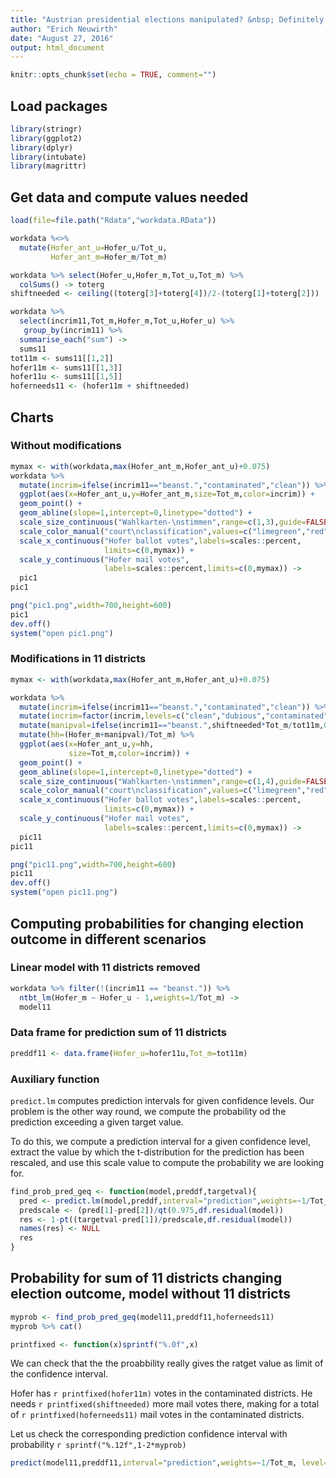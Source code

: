 ```yaml
---
title: "Austrian presidential elections manipulated? &nbsp; Definitely not: Charts and Probabilities"
author: "Erich Neuwirth"
date: "August 27, 2016"
output: html_document
---
```


```r
knitr::opts_chunk$set(echo = TRUE, comment="")
```

## Load packages

```r
library(stringr)
library(ggplot2)
library(dplyr)
library(intubate)
library(magrittr)
```
## Get data and compute values needed

```r
load(file=file.path("Rdata","workdata.RData"))
```

```r
workdata %<>%
  mutate(Hofer_ant_u=Hofer_u/Tot_u,
         Hofer_ant_m=Hofer_m/Tot_m) 

```


```r
workdata %>% select(Hofer_u,Hofer_m,Tot_u,Tot_m) %>%
  colSums() -> toterg
shiftneeded <- ceiling((toterg[3]+toterg[4])/2-(toterg[1]+toterg[2]))

```

```r
workdata %>%
  select(incrim11,Tot_m,Hofer_m,Tot_u,Hofer_u) %>%
   group_by(incrim11) %>%
  summarise_each("sum") ->
  sums11
tot11m <- sums11[[1,2]]
hofer11m <- sums11[[1,3]]
hofer11u <- sums11[[1,5]]
hoferneeds11 <- (hofer11m + shiftneeded)
```


## Charts

### Without modifications

```r
mymax <- with(workdata,max(Hofer_ant_m,Hofer_ant_u)+0.075)
workdata %>%
  mutate(incrim=ifelse(incrim11=="beanst.","contaminated","clean")) %>%
  ggplot(aes(x=Hofer_ant_u,y=Hofer_ant_m,size=Tot_m,color=incrim)) +
  geom_point() +
  geom_abline(slope=1,intercept=0,linetype="dotted") +
  scale_size_continuous("Wahlkarten-\nstimmen",range=c(1,3),guide=FALSE) +
  scale_color_manual("court\nclassification",values=c("limegreen","red")) +
  scale_x_continuous("Hofer ballot votes",labels=scales::percent,
                     limits=c(0,mymax)) +
  scale_y_continuous("Hofer mail votes",
                     labels=scales::percent,limits=c(0,mymax)) ->
  pic1
pic1
```

```r
png("pic1.png",width=700,height=600)
pic1
dev.off()
system("open pic1.png")
```


### Modifications in 11 districts


```r
mymax <- with(workdata,max(Hofer_ant_m,Hofer_ant_u)+0.075)

workdata %>%
  mutate(incrim=ifelse(incrim11=="beanst.","contaminated","clean")) %>%
  mutate(incrim=factor(incrim,levels=c("clean","dubious","contaminated"))) %>%
  mutate(manipval=ifelse(incrim11=="beanst.",shiftneeded*Tot_m/tot11m,0)) %>%
  mutate(hh=(Hofer_m+manipval)/Tot_m) %>%
  ggplot(aes(x=Hofer_ant_u,y=hh,
             size=Tot_m,color=incrim)) +
  geom_point() +
  geom_abline(slope=1,intercept=0,linetype="dotted") +
  scale_size_continuous("Wahlkarten-\nstimmen",range=c(1,4),guide=FALSE) +
  scale_color_manual("court\nclassification",values=c("limegreen","red")) +
  scale_x_continuous("Hofer ballot votes",labels=scales::percent,
                     limits=c(0,mymax)) +
  scale_y_continuous("Hofer mail votes",
                     labels=scales::percent,limits=c(0,mymax)) ->
  pic11
pic11
```



```r
png("pic11.png",width=700,height=600)
pic11
dev.off()
system("open pic11.png")
```


## Computing probabilities for changing election outcome in different scenarios

### Linear model with 11 districts removed

```r
workdata %>% filter(!(incrim11 == "beanst.")) %>%
  ntbt_lm(Hofer_m ~ Hofer_u - 1,weights=1/Tot_m) ->
  model11
```

### Data frame for prediction sum of 11 districts

```r
preddf11 <- data.frame(Hofer_u=hofer11u,Tot_m=tot11m)  
```

### Auxiliary function

`predict.lm` computes prediction intervals for given confidence levels.
Our problem is the other way round, we compute the probability od
the prediction exceeding a given target value.

To do this, we compute a prediction interval for a given confidence level,
extract the value by which the t-distribution for the prediction has been rescaled,
and use this scale value to compute the probability we are looking for. 


```r
find_prob_pred_geq <- function(model,preddf,targetval){
  pred <- predict.lm(model,preddf,interval="prediction",weights=~1/Tot_m,level=0.95)
  predscale <- (pred[1]-pred[2])/qt(0.975,df.residual(model))
  res <- 1-pt((targetval-pred[1])/predscale,df.residual(model))
  names(res) <- NULL
  res
}
```


## Probability for sum of 11 districts changing election outcome, model without 11 districts

```r
myprob <- find_prob_pred_geq(model11,preddf11,hoferneeds11)  
myprob %>% cat()
```

```r
printfixed <- function(x)sprintf("%.0f",x)
```

We can check that the the proabbility really gives the ratget value as limit
of the confidence interval.

Hofer has `r printfixed(hofer11m)` votes in the contaminated districts.
He needs `r printfixed(shiftneeded)` more mail votes there, making for a total of
`r printfixed(hoferneeds11)` mail votes in the contaminated districts.

Let us check the corresponding prediction confidence interval with probability `r sprintf("%.12f",1-2*myprob)`

```r
predict(model11,preddf11,interval="prediction",weights=~1/Tot_m, level=1-2*myprob)
```

